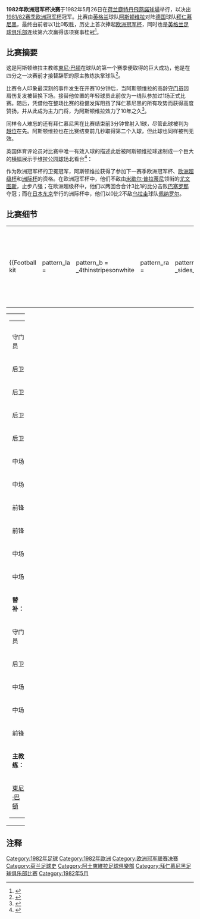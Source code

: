 {{Infobox football match
|              title = 1982年欧洲冠军杯决赛
|              image = 
|              event = [[1981/82赛季欧洲冠军杯|1981/82赛季欧洲冠军杯]]
|              team1 = [[阿斯顿维拉|阿斯顿维拉]]
|   team1association = {{flagicon|ENG|size=30px}}
|         team1score = 1
|              team2 = [[拜仁慕尼黑|拜仁慕尼黑]]
|   team2association = {{flagicon|FRG|size=30px}}
|         team2score = 0
|            details = 
|               date = 1982年5月26日
|            stadium = [[飛燕諾球場|飛燕諾球場]]
|               city = [[鹿特丹|鹿特丹]]
| man_of_the_match1a = [[彼得·威西|彼得·威西]]（阿斯顿维拉）
|            referee = 乔治·康拉特（[[法國足球總會|法国]]）
|         attendance = 45,000
|            weather = 晴朗 
|           previous = [[1981年欧洲冠军杯决赛|1981]]
|               next = [[1983年欧洲冠军杯决赛|1983]]
}}
'''1982年欧洲冠军杯决赛'''于1982年5月26日在[[荷兰|荷兰]][[鹿特丹|鹿特丹]][[飛燕諾球場|飛燕諾球場]]举行，以决出[[1981/82赛季欧洲冠军杯|1981/82赛季欧洲冠军杯]]冠军。比赛由[[英格兰|英格兰]]球队[[阿斯顿维拉|阿斯顿维拉]]对阵[[德国|德国]]球队[[拜仁慕尼黑|拜仁慕尼黑]]，最终由前者以1比0取胜，历史上首次捧起[[欧洲冠军杯|欧洲冠军杯]]，同时也是[[英格兰足球俱乐部列表|英格兰足球俱乐部]]连续第六次赢得该项赛事桂冠<ref>{{zh}}{{Cite web |url=http://cn.uefa.com/uefachampionsleague/season=1981/index.html |title=1981/82：威西绝杀　阿斯顿维拉夺冠 |work=UEFA |date=2010-05-17 |accessdate=2013-07-11 |deadurl=yes |archiveurl=https://web.archive.org/web/20140318020728/http://cn.uefa.com/uefachampionsleague/season%3D1981/index.html |archivedate=2014-03-18 }}</ref>。

==比赛摘要==
这是阿斯顿维拉主教练[[東尼·巴頓|東尼·巴頓]]在球队的第一个赛季便取得的巨大成功，他是在四分之一决赛前才接替辞职的原主教练{{link-en|罗恩·桑德斯|Ron Saunders}}执掌球队<ref>{{en}}{{Cite web |url=http://www.mirrorfootball.co.uk/archive/Villa-Are-The-Kings-Of-Europe-article23253.html |title=Villa Are The Kings Of Europe |work=mirrorfootball |date= |accessdate=2013-07-11 |archive-date=2013-12-16 |archive-url=https://web.archive.org/web/20131216060432/http://www.mirrorfootball.co.uk/archive/Villa-Are-The-Kings-Of-Europe-article23253.html |dead-url=no }}</ref>。

比赛令人印象最深刻的事件发生在开赛10分钟后，当阿斯顿维拉的高龄[[守門員_(足球)|守门员]]{{link-en|吉米·里默|Jimmy Rimmer}}因肩伤复发被替换下场。接替他位置的年轻球员{{link-en|尼格尔·斯宾克|Nigel Spink}}此前仅为一线队参加过1场正式比赛。随后，凭借他在整场比赛的稳健发挥阻挡了拜仁慕尼黑的所有攻势而获得高度赞扬，并从此成为主力门将，为阿斯顿维拉效力了10年之久<ref>{{en}}{{Cite web |url=http://www.dailymail.co.uk/sport/football/article-1238402/Vintage-Claret-We-ask-Aston-Villa-heroes-1982-think-Martin-ONeills-side.html |title=Vintage Claret? We ask the Aston Villa heroes of 1982 what they think of Martin O'Neill's side |work=Mail Online |date=2009-12-26 |accessdate=2013-07-11 |archive-date=2015-07-13 |archive-url=https://web.archive.org/web/20150713083545/http://www.dailymail.co.uk/sport/football/article-1238402/Vintage-Claret-We-ask-Aston-Villa-heroes-1982-think-Martin-ONeills-side.html |dead-url=no }}</ref>。

同样令人难忘的还有拜仁慕尼黑在比赛结束前3分钟曾射入1球，尽管此球被判为[[越位_(足球)|越位]]在先。阿斯顿维拉也在比赛结束前几秒取得第二个入球，但此球也同样被判无效。

英国体育评论员{{link-en|布莱恩·摩尔|Brian Moore (commentator)}}对比赛中唯一有效入球的描述此后被阿斯顿维拉球迷制成一个巨大的[[横幅|横幅]]展示于[[维拉公园球场|维拉公园球场]]北看台<ref>{{en}}{{Cite web |url=http://www.birminghammail.co.uk/sport/football/football-news/aston-villa-goal-hero-peter-185848 |title=Aston Villa: Goal hero Peter Withe relives the greatest moment in Villa's history |work=BirminghamMail |date=2012-05-26 |accessdate=2013-07-11 |archive-date=2019-10-11 |archive-url=https://web.archive.org/web/20191011002945/https://www.birminghammail.co.uk/sport/football/football-news/aston-villa-goal-hero-peter-185848 |dead-url=no }}</ref>：{{cquote|肖恩和威廉姆斯开始在左路推进。托尼·莫利送出了一记绝妙的传球。噢！这球必入无疑了！这是（来自）彼得·威西（的射门）！}}

作为欧洲冠军杯的卫冕冠军，阿斯顿维拉获得了参加下一赛季欧洲冠军杯、[[欧洲超级杯|欧洲超级杯]]和[[洲際盃足球賽|洲际杯]]的资格。在欧洲冠军杯中，他们不敌由[[米歇尔·普拉蒂尼|米歇尔·普拉蒂尼]]领衔的[[尤文图斯|尤文图斯]]，止步八强；在欧洲超级杯中，他们以两回合合计3比1的比分击败[[巴塞罗那足球俱乐部|巴塞罗那]]夺冠；而在[[日本|日本]][[东京|东京]]举行的洲际杯中，他们以0比2不敌[[乌拉圭|乌拉圭]]球队[[佩纳罗尔竞技俱乐部|佩纳罗尔]]。

== 比赛细节 ==
{{footballbox
|date=1982年5月26日
|time=20:15 [[歐洲中部夏令时間|CEST]]
|team1=[[阿斯顿维拉|阿斯顿维拉]] {{flagicon|ENG}}
|score=1–0
|report=[http://www.uefa.com/uefachampionsleague/season=1981/matches/round=1032/match=63804/index.html 报告]
|team2={{flagicon|FRG}} [[拜仁慕尼黑|拜仁慕尼黑]]
|goals1=[[彼得·威西|威西]] {{goal|67}}
|goals2=
|stadium=[[鹿特丹|鹿特丹]][[飞燕诺球场|飞燕诺球场]]
|attendance=45,000
|referee=乔治·康拉特（[[法國足球總會|法国]]） }}

{| width=92%
|-
|{{Football kit
 | pattern_la = 
 | pattern_b  = _4thinstripesonwhite
 | pattern_ra = 
 | pattern_sh = _sides_on_white
 | pattern_so = _2claretstripes
 | leftarm    = FFFFFF
 | body       = 970045
 | rightarm   = FFFFFF
 | shorts    = 970045
 | socks     = FFffff
 | title      = 阿斯顿维拉
}}
|{{Football kit
 | pattern_la = _shoulder_stripes_white_stripes
 | pattern_b  = _3_stripes_neck_white
 | pattern_ra = _shoulder_stripes_white_stripes
 | pattern_sh = _adidaswhite
 | pattern_so = _3_stripes_white
 | leftarm    = DD0000
 | body       = DD0000
 | rightarm   = DD0000
 | shorts     = DD0000
 | socks      = DD0000
 | title      = 拜仁慕尼黑
}}
|}

{| width="100%"
|valign="top" width="50%"|
{| style="font-size: 90%" cellspacing="0" cellpadding="0"
|colspan="4"|
|-
!width=40| !!width=25|
|-
|守门员 ||'''1''' ||{{flagicon|ENG}} [[吉米·里默|吉米·里默]] || || {{suboff|9}}
|-
|后卫 ||'''2''' ||{{flagicon|ENG}} [[肯尼·斯温|肯尼·斯温]]
|-
|后卫 ||'''3''' ||{{flagicon|ENG}} [[加里·威廉姆斯|加里·威廉姆斯]] || {{yel|38}}
|-
|后卫 ||'''4''' ||{{flagicon|SCO}} [[阿兰·埃文斯|阿兰·埃文斯]]
|-
|后卫 ||'''5''' ||{{flagicon|SCO}} [[肯·麦克诺特|肯·麦克诺特]]
|-
|中场 ||'''6''' ||{{flagicon|ENG}} [[丹尼斯·莫蒂默|丹尼斯·莫蒂默]] [[File:Captain_sports.svg|15px]]
|-
|中场 ||'''7''' ||{{flagicon|SCO}} [[德斯·布雷姆纳|德斯·布雷姆纳]]
|-
|前锋 ||'''8''' ||{{flagicon|ENG}} [[加里·肖|加里·肖]] 
|-
|前锋 ||'''9''' ||{{flagicon|ENG}} [[彼得·威西|彼得·威西]]
|-
|中场 ||'''10'''||{{flagicon|ENG}} [[戈登·科万斯|戈登·科万斯]]
|-
|中场 ||'''11'''||{{flagicon|ENG}} [[托尼·莫利|托尼·莫利]]
|-
|colspan=3|'''替补：'''
|-
|守门员 ||'''16'''||{{flagicon|ENG}} [[尼格尔·斯宾克|尼格尔·斯宾克]] || || {{subon|9}}
|-
|后卫 ||''' ''' ||{{flagicon|ENG}} [[科林·吉布森|科林·吉布森]]
|-
|中场 ||''' ''' ||{{flagicon|SCO}} [[安迪·布莱尔|安迪·布莱尔]]
|-
|中场 ||''' ''' ||{{flagicon|ENG}} [[帕特·赫尔德|帕特·赫尔德]]
|-
|前锋 ||''' ''' ||{{flagicon|ENG}} [[大卫·格迪斯|大卫·格迪斯]]
|-
|colspan=3|'''主教练：'''
|-
|colspan=4|{{flagicon|ENG}} [[東尼·巴頓|東尼·巴頓]]
|}
|valign="top"|
|valign="top" width="50%"|
{| style="font-size: 90%" cellspacing="0" cellpadding="0" align=center
|colspan="4"|
|-
!width=40| !!width=25|
|-
|GK ||'''1''' ||{{flagicon|FRG}} [[曼弗雷德·穆勒|曼弗雷德·穆勒]]
|-
|DF ||'''2''' ||{{flagicon|FRG}} [[沃尔夫冈·德雷姆勒|沃尔夫冈·德雷姆勒]]
|-
|DF ||'''3''' ||{{flagicon|FRG}} [[乌多·霍斯曼|乌多·霍斯曼]] 
|-
|SW ||'''4''' ||{{flagicon|FRG}} [[汉斯·魏纳|汉斯·魏纳]]
|-
|DF ||'''5''' ||{{flagicon|FRG}} [[克劳斯·奥根塔勒|克劳斯·奥根塔勒]]
|-
|MF ||'''6''' ||{{flagicon|FRG}} [[沃尔夫冈·克劳斯|沃尔夫冈·克劳斯]] || || {{suboff|78}}
|-
|MF ||'''7''' ||{{flagicon|FRG}} [[本德·杜恩贝格|本德·杜恩贝格]]
|-
|MF ||'''8''' ||{{flagicon|FRG}} [[保罗·布莱特纳|保罗·布莱特纳]] [[File:Captain_sports.svg|15px]]
|-
|FW ||'''9''' ||{{flagicon|FRG}} [[迪特·赫内斯|迪特·赫内斯]] 
|-
|MF ||'''10'''||{{flagicon|FRG}} [[莱因霍尔德·马蒂|莱因霍尔德·马蒂]] || || {{suboff|51}}
|-
|FW ||'''11'''||{{flagicon|FRG}} [[卡尔-海因茨·鲁梅尼格|卡尔-海因茨·鲁梅尼格]] 
|-
|colspan=3|'''替补：'''
|-
|MF ||'''16''' ||{{flagicon|FRG}} [[金特·金特勒|金特·金特勒]] || || {{subon|51}}
|-
|MF ||'''13''' ||{{flagicon|FRG}} [[库尔特·尼德迈耶|库尔特·尼德迈耶]] || || {{subon|78}}
|-
|GK ||''' ''' ||{{flagicon|FRG}} [[瓦尔特·容汉斯|瓦尔特·容汉斯]]
|-
|colspan=3|'''主教练：'''
|-
|colspan=4|{{flagicon|HUN}} [[策纳伊·帕尔|策纳伊·帕尔]]
|}
|}

==注释==
{{reflist}}

{{歐洲冠軍聯賽球季}}

[[Category:1982年足球|Category:1982年足球]]
[[Category:1982年歐洲|Category:1982年歐洲]]
[[Category:欧洲冠军联赛决赛|Category:欧洲冠军联赛决赛]]
[[Category:荷兰足球史|Category:荷兰足球史]]
[[Category:阿士東維拉足球俱樂部|Category:阿士東維拉足球俱樂部]]
[[Category:拜仁慕尼黑足球俱乐部比赛|Category:拜仁慕尼黑足球俱乐部比赛]]
[[Category:1982年5月|Category:1982年5月]]
